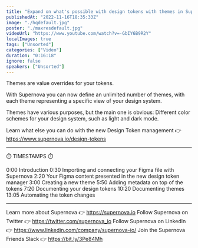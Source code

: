 ```yaml
---
title: "Expand on what's possible with design tokens with themes in Supernova"
publishedAt: "2022-11-16T18:35:33Z"
image: "./hqdefault.jpg"
poster: "./maxresdefault.jpg"
videoUrl: "https://www.youtube.com/watch?v=-GbIY6B9R2Y"
localImages: true
tags: ["Unsorted"]
categories: ["Video"]
duration: "0:16:18"
ignore: false
speakers: ["Unsorted"]
---
```


Themes are value overrides for your tokens.

With Supernova you can now define an unlimited number of themes, with each theme representing a specific view of your design system.

Themes have various purposes, but the main one is obvious: Different color schemes for your design system, such as light and dark mode.

Learn what else you can do with the new Design Token management 👉 https://www.supernova.io/design-tokens

---

⏱️ TIMESTAMPS ⏱️

0:00 Introduction
0:30 Importing and connecting your Figma file with Supernova
2:20 Your Figma content presented in the new design token manager
3:00 Creating a new theme
5:50 Adding metadata on top of the tokens
7:20 Documenting your design tokens
10:20 Documenting themes
13:05 Automating the token changes

---

Learn more about Supernova 👉 https://supernova.io
Follow Supernova on Twitter 👉 https://twitter.com/supernova_io
Follow Supernova on LinkedIn 👉 https://www.linkedin.com/company/supernova-io/
Join the Supernova Friends Slack 👉 https://bit.ly/3Pe84Mh

